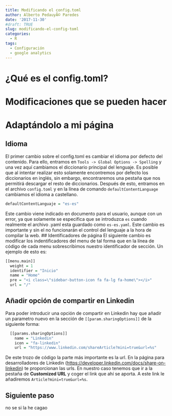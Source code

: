 ```yaml
---
title: Modificando el config.toml
author: Alberto PedauyÃ© Paredes
date: '2017-11-30'
#draft: TRUE
slug: modificando-el-config-toml
categories:
  - R
tags:
  - Configuración
  - google analytics
---
```


# ¿Qué es el config.toml?

# Modificaciones que se pueden hacer

# Adaptándolo a mi página
## Idioma
El primer cambio sobre el config.toml es cambiar el idioma por defecto del contenido. Para ello, entramos en `Tools -> Global Options -> Spelling` y una vez aquí cambiamos el diccionario principal del lenguaje. Es posible que al intentar realizar esto solamente encontremos por defecto los diccionarios en inglés, sin embargo, encontraremos una pestaña que nos permitirá descargar el resto de diccionarios. Después de esto, entramos en el archivo `config.toml` y en la línea de comando `defaultContentLanguage` cambiamos el idioma a castellano.

```r
defaultContentLanguaje = "es-es"
```

Este cambio viene indicado en documento para el usuario, aunque con un error, ya que solamente se especifica que se introduzca `es` cuando realmente el archivo .yaml esta guardado como `es-es.yaml`. Este cambio es importante y sin el no funcionarán el control del lenguaje a la hora de compilar la web.
## Identificadores de página
El siguiente cambio es modificar los indentificadores del menu de tal forma que en la línea de código de cada menu sobrescribimos nuestro identificador de sección. Un ejemplo de esto es:

```r
[[menu.main]]
  weight = 1
  identifier = "Inicio"
  name = "Home"
  pre = "<i class=\"sidebar-button-icon fa fa-lg fa-home\"></i>"
  url = "/"
```

## Añadir opción de compartir en Linkedin
Para poder introducir una opción de compartir en Linkedin hay que añadir un parametro nuevo en la sección de `[[param.sharingOptions]]` de la siguiente forma:
```r
  [[params.sharingOptions]]
    name = "Linkedin"
    icon = "fa-linkedin"
    url = "https://www.linkedin.com/shareArticle?mini=true&url=%s"
```
De este trozo de código la parte más importante es la url. En la página para desarrolladores de Linkedin (<https://developer.linkedin.com/docs/share-on-linkedin>) te proporcionan las urls. En nuestro caso tenemos que ir a la pestaña de **Customized URL** y coger el link que ahí se aporta. A este link le añadiremos `Article?mini=true&url=%s`.

## Siguiente paso
no se si la he cagao
